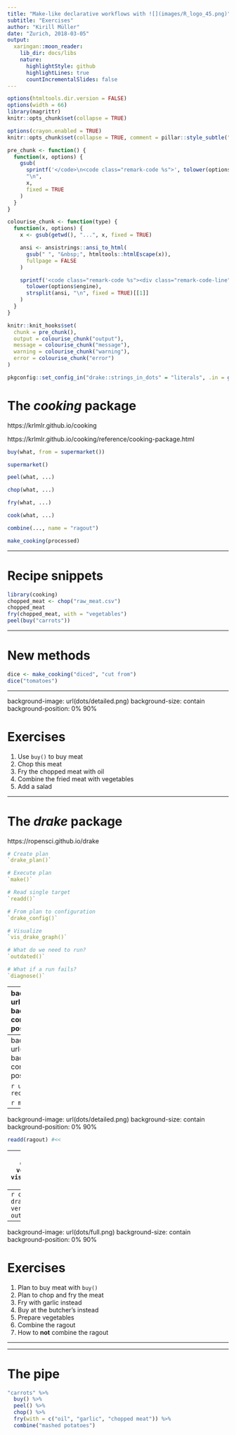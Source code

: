 ```yaml
---
title: "Make-like declarative workflows with ![](images/R_logo_45.png)"
subtitle: "Exercises"
author: "Kirill Müller"
date: "Zurich, 2018-03-05"
output:
  xaringan::moon_reader:
    lib_dir: docs/libs
    nature:
      highlightStyle: github
      highlightLines: true
      countIncrementalSlides: false
---
```


```r
options(htmltools.dir.version = FALSE)
options(width = 66)
library(magrittr)
knitr::opts_chunk$set(collapse = TRUE)

options(crayon.enabled = TRUE)
knitr::opts_chunk$set(collapse = TRUE, comment = pillar::style_subtle("#>"))

pre_chunk <- function() {
  function(x, options) {
    gsub(
      sprintf('</code>\n<code class="remark-code %s">', tolower(options$engine)),
      "\n",
      x,
      fixed = TRUE
    )
  }
}

colourise_chunk <- function(type) {
  function(x, options) {
    x <- gsub(getwd(), "...", x, fixed = TRUE)

    ansi <- ansistrings::ansi_to_html(
      gsub(" ", "&nbsp;", htmltools::htmlEscape(x)),
      fullpage = FALSE
    )

    sprintf('<code class="remark-code %s"><div class="remark-code-line">%s</div></code>\n',
      tolower(options$engine),
      strsplit(ansi, "\n", fixed = TRUE)[[1]]
    )
  }
}

knitr::knit_hooks$set(
  chunk = pre_chunk(),
  output = colourise_chunk("output"),
  message = colourise_chunk("message"),
  warning = colourise_chunk("warning"),
  error = colourise_chunk("error")
)

pkgconfig::set_config_in("drake::strings_in_dots" = "literals", .in = globalenv())
```

# The *cooking* package

https://krlmlr.github.io/cooking

https://krlmlr.github.io/cooking/reference/cooking-package.html

```r
buy(what, from = supermarket())

supermarket()

peel(what, ...)

chop(what, ...)

fry(what, ...)

cook(what, ...)

combine(..., name = "ragout")

make_cooking(processed)
```

---

# Recipe snippets

```r
library(cooking)
chopped_meat <- chop("raw_meat.csv")
chopped_meat
fry(chopped_meat, with = "vegetables")
peel(buy("carrots"))
```

---

# New methods

```r
dice <- make_cooking("diced", "cut from")
dice("tomatoes")
```

---

background-image: url(dots/detailed.png)
background-size: contain
background-position: 0% 90%

# Exercises

1. Use `buy()` to buy meat
2. Chop this meat
3. Fry the chopped meat with oil
4. Combine the fried meat with vegetables
5. Add a salad

---

# The *drake* package

https://ropensci.github.io/drake

```r
# Create plan
`drake_plan()`

# Execute plan
`make()`

# Read single target
`readd()`

# From plan to configuration
`drake_config()`

# Visualize
`vis_drake_graph()`

# What do we need to run?
`outdated()`

# What if a run fails?
`diagnose()`
```

---
background-image: url(dots/detailed.png)
background-size: contain
background-position: 0% 90%

```r
library(drake)
plan <- drake_plan( #<<
  meat = buy("meat"),
  chopped_meat = chop(meat),
  fried_meat = fry(chopped_meat, with = "oil"),
  ragout = combine(fried_meat, with = "vegetables")
)
plan
```

---
background-image: url(dots/detailed.png)
background-size: contain
background-position: 0% 90%

```r
unlink(".drake", recursive = TRUE)
```

```r
make(plan) #<<
```

---
background-image: url(dots/detailed.png)
background-size: contain
background-position: 0% 90%

```r
readd(ragout) #<<
```

---
```r
config <- drake_config(plan, verbose = FALSE) #<<
vis_drake_graph(config) #<<
```

---
```r
config <- drake_config(plan, verbose = FALSE)
outdated(config) #<<
```

---

background-image: url(dots/full.png)
background-size: contain
background-position: 0% 90%

# Exercises

1. Plan to buy meat with `buy()`
2. Plan to chop and fry the meat
3. Fry with garlic instead
4. Buy at the butcher's instead
5. Prepare vegetables
6. Combine the ragout
7. How to **not** combine the ragout

---

---

# The pipe

```r
"carrots" %>%
  buy() %>%
  peel() %>%
  chop() %>%
  fry(with = c("oil", "garlic", "chopped meat")) %>%
  combine("mashed potatoes")
```
